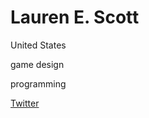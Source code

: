 # Lauren E. Scott

<Location>

United States

</Location>

<Skills>

game design

programming

</Skills>

<Personal>

[Twitter](https://twitter.com/Lauren_E_Scott)

</Personal>


